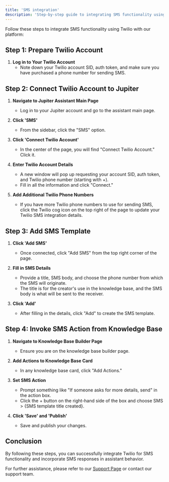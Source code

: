 ```yaml
---
title: 'SMS integration'
description: 'Step-by-step guide to integrating SMS functionality using Twilio with our platform'
---
```


Follow these steps to integrate SMS functionality using Twilio with our platform:

## Step 1: Prepare Twilio Account

1. **Log in to Your Twilio Account**
   - Note down your Twilio account SID, auth token, and make sure you have purchased a phone number for sending SMS.

## Step 2: Connect Twilio Account to Jupiter

1. **Navigate to Jupiter Assistant Main Page**
   - Log in to your Jupiter account and go to the assistant main page.

2. **Click 'SMS'**
   - From the sidebar, click the "SMS" option.

3. **Click 'Connect Twilio Account'**
   - In the center of the page, you will find "Connect Twilio Account." Click it.

4. **Enter Twilio Account Details**
   - A new window will pop up requesting your account SID, auth token, and Twilio phone number (starting with +).
   - Fill in all the information and click "Connect."

5. **Add Additional Twilio Phone Numbers**
   - If you have more Twilio phone numbers to use for sending SMS, click the Twilio cog icon on the top right of the page to update your Twilio SMS integration details.

## Step 3: Add SMS Template

1. **Click 'Add SMS'**
   - Once connected, click "Add SMS" from the top right corner of the page.

2. **Fill in SMS Details**
   - Provide a title, SMS body, and choose the phone number from which the SMS will originate.
   - The title is for the creator's use in the knowledge base, and the SMS body is what will be sent to the receiver.

3. **Click 'Add'**
   - After filling in the details, click "Add" to create the SMS template.

## Step 4: Invoke SMS Action from Knowledge Base

1. **Navigate to Knowledge Base Builder Page**
    - Ensure you are on the knowledge base builder page.

2. **Add Actions to Knowledge Base Card**
    - In any knowledge base card, click "Add Actions."

3. **Set SMS Action**
    - Prompt something like "If someone asks for more details, send" in the action box.
    - Click the + button on the right-hand side of the box and choose SMS > \{SMS template title created}.

4. **Click 'Save' and 'Publish'**
    - Save and publish your changes.

## Conclusion

By following these steps, you can successfully integrate Twilio for SMS functionality and incorporate SMS responses in assistant behavior.

For further assistance, please refer to our [Support Page](/troubleshoot/support-guide) or contact our support team.
